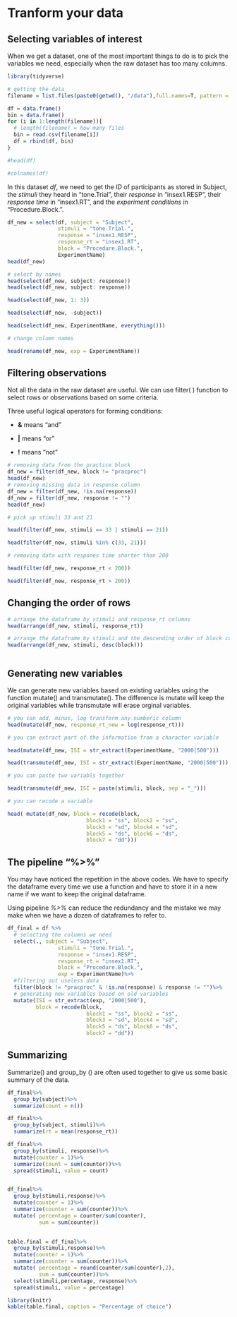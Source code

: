 # Tranform your data

## Selecting variables of interest
When we get a dataset, one of the most important things to do is to pick the variables we need, especially when the raw dataset has too many columns.

```r
library(tidyverse)

# getting the data
filename = list.files(paste0(getwd(), "/data"),full.names=T, pattern = ".csv") # get only csv files

df = data.frame()
bin = data.frame()
for (i in 1:length(filename)){
  # length(filename) = how many files
  bin = read.csv(filename[i])
  df = rbind(df, bin)
}

#head(df)

#colnames(df)

```

In this dataset *df*, we need to get the *ID* of participants as stored in Subject, the *stimuli* they heard in "tone.Trial", their *response* in "insex1.RESP", their *response time* in "insex1.RT", and the *experiment conditions* in "Procedure.Block.".

```r

df_new = select(df, subject = "Subject",
                stimuli = "tone.Trial.",
                response = "insex1.RESP",
                response_rt = "insex1.RT",
                block = "Procedure.Block.",
                ExperimentName)
head(df_new)

# select by names
head(select(df_new, subject: response))
head(select(df_new, subject: response))

head(select(df_new, 1: 3))

head(select(df_new, -subject))

head(select(df_new, ExperimentName, everything()))

# change column names

head(rename(df_new, exp = ExperimentName))

```

## Filtering observations

Not all the data in the raw dataset are useful. We can use filter( ) function to select rows or observations based on some criteria.

Three useful logical operators for forming conditions:

 + **&** means "and"
 
 + **|** means "or"
 
 + **!** means "not"

```r
# removing data from the practice block
df_new = filter(df_new, block != "pracproc")
head(df_new)
# removing missing data in response column
df_new = filter(df_new, !is.na(response))
df_new = filter(df_new, response != "")
head(df_new)

# pick up stimuli 33 and 21

head(filter(df_new, stimuli == 33 | stimuli == 21))

head(filter(df_new, stimuli %in% c(33, 21)))

# removing data with respones time shorter than 200

head(filter(df_new, response_rt < 200))

head(filter(df_new, response_rt > 200))

```

## Changing the order of rows

```r
# arrange the dataframe by stimuli and response_rt columns
head(arrange(df_new, stimuli, response_rt))

# arrange the dataframe by stimuli and the descending order of block columns
head(arrange(df_new, stimuli, desc(block)))



```

## Generating new variables

We can generate new variables based on existing variables using the function mutate() and transmutate(). The difference is mutate will keep the original variables while transmutate will erase orginal variables.

```r
# you can add, minus, log transform any numberic column
head(mutate(df_new, response_rt_new = log(response_rt)))

# you can extract part of the information from a character variable

head(mutate(df_new, ISI = str_extract(ExperimentName, "2000|500")))

head(transmute(df_new, ISI = str_extract(ExperimentName, "2000|500")))

# you can paste two variabls together

head(transmute(df_new, ISI = paste(stimuli, block, sep = "_")))

# you can recode a variable

head( mutate(df_new, block = recode(block, 
                         block1 = "ss", block2 = "ss",
                         block3 = "sd", block4 = "sd",
                         block5 = "ds", block6 = "ds",
                         block7 = "dd")))

```
## The pipeline “%>%”
You may have noticed the repetition in the above codes. We have to specify the dataframe every time we use a function and have to store it in a new name if we want to keep the original dataframe.

Using pipeline *%>%* can reduce the redundancy and the mistake we may make when we have a dozen of dataframes to refer to.

```r
df_final = df %>%
  # selecting the columns we need
  select(., subject = "Subject",
                stimuli = "tone.Trial.",
                response = "insex1.RESP",
                response_rt = "insex1.RT",
                block = "Procedure.Block.",
                exp = ExperimentName)%>%
  #filtering out useless data
  filter(block != "pracproc" & !is.na(response) & response != "")%>%
  # generating new variables based on old variables
  mutate(ISI = str_extract(exp, "2000|500"),
         block = recode(block, 
                         block1 = "ss", block2 = "ss",
                         block3 = "sd", block4 = "sd",
                         block5 = "ds", block6 = "ds",
                         block7 = "dd"))


```

## Summarizing 

Summarize() and group_by () are often used together to give us some basic summary of the data.

```r

df_final%>%
  group_by(subject)%>%
  summarize(count = n())

df_final%>%
  group_by(subject, stimuli)%>%
  summarize(rt = mean(response_rt))

df_final%>%
  group_by(stimuli, response)%>%
  mutate(counter = 1)%>%
  summarize(count = sum(counter))%>%
  spread(stimuli, value = count)


df_final%>%
  group_by(stimuli,response)%>%
  mutate(counter = 1)%>%
  summarize(counter = sum(counter))%>%
  mutate( percentage = counter/sum(counter),
          sum = sum(counter))
 

table.final = df_final%>%
  group_by(stimuli,response)%>%
  mutate(counter = 1)%>%
  summarize(counter = sum(counter))%>%
  mutate( percentage = round(counter/sum(counter),2),
          sum = sum(counter))%>%
  select(stimuli,percentage, response)%>%
  spread(stimuli, value = percentage)

library(knitr)
kable(table.final, caption = "Percentage of choice")

```
